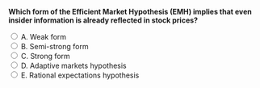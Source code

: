 ::: {.question-block}

<form onsubmit="event.preventDefault(); checkAnswer('module5_mcq_q16')" data-correct-answer="C">
<strong style="display: block;">Which form of the Efficient Market Hypothesis (EMH) implies that even insider information is already reflected in stock prices?</strong>

<label><input type="radio" name="module5_mcq_q16" value="A"> A. Weak form</label><br>
<label><input type="radio" name="module5_mcq_q16" value="B"> B. Semi-strong form</label><br>
<label><input type="radio" name="module5_mcq_q16" value="C"> C. Strong form</label><br>
<label><input type="radio" name="module5_mcq_q16" value="D"> D. Adaptive markets hypothesis</label><br>
<label><input type="radio" name="module5_mcq_q16" value="E"> E. Rational expectations hypothesis</label><br>
</form>

<div id="feedback-module5_mcq_q16" class="feedback" data-status="" style="display:none;">
✅ Correct: C. Strong-form efficiency assumes that all information, public and private, is already incorporated into prices, leaving no room for abnormal profits even for insiders.
</div>

:::
